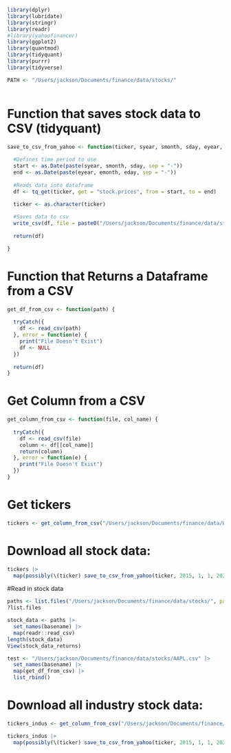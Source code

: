 
```r
library(dplyr)
library(lubridate)
library(stringr)
library(readr)
#library(yahoofinancer)
library(ggplot2)
library(quantmod)
library(tidyquant)
library(purrr)
library(tidyverse)

PATH <- "/Users/jackson/Documents/finance/data/stocks/"
```

```r

```

# Function that saves stock data to CSV (tidyquant)
```r
save_to_csv_from_yahoo <- function(ticker, syear, smonth, sday, eyear, emonth, eday) {
  
  #Defines time period to use
  start <- as.Date(paste(syear, smonth, sday, sep = "-"))
  end <- as.Date(paste(eyear, emonth, eday, sep = "-"))
  
  #Reads data into dataframe
  df <- tq_get(ticker, get = "stock.prices", from = start, to = end)
  
  ticker <- as.character(ticker)

  #Saves data to csv
  write_csv(df, file = paste0("/Users/jackson/Documents/finance/data/stocks/", ticker, ".csv"))
  
  return(df)

}

```

# Function that Returns a Dataframe from a CSV
```r
get_df_from_csv <- function(path) {
  
  tryCatch({
    df <- read_csv(path)
  }, error = function(e) {
    print("File Doesn't Exist")
    df <- NULL
  })
  
  return(df)
}


```

# Get Column from a CSV
```r
get_column_from_csv <- function(file, col_name) {
 
  tryCatch({
    df <- read_csv(file)
    column <- df[[col_name]]
    return(column)
  }, error = function(e) {
    print("File Doesn't Exist")
  })
}
```

# Get tickers
```r
tickers <- get_column_from_csv("/Users/jackson/Documents/finance/data/Wilshire-5000-Stocks-New.csv", "Ticker")
```

# Download all stock data:
```r
tickers |>
  map(possibly(\(ticker) save_to_csv_from_yahoo(ticker, 2015, 1, 1, 2024, 3, 15), NULL))
```

#Read in stock data
```r

paths <- list.files("/Users/jackson/Documents/finance/data/stocks/", pattern = "[.]csv$", full.names = T)
?list.files

stock_data <- paths |>
  set_names(basename) |>
  map(readr::read_csv)
length(stock_data)
View(stock_data_returns)

test <- "/Users/jackson/Documents/finance/data/stocks/AAPL.csv" |>
  set_names(basename) |>
  map(get_df_from_csv) |>
  list_rbind()

```

# Download all industry stock data:
```r

tickers_indus <- get_column_from_csv("/Users/jackson/Documents/finance/data/big_stock_sectors.csv", "Ticker")

tickers_indus |>
  map(possibly(\(ticker) save_to_csv_from_yahoo(ticker, 2015, 1, 1, 2024, 3, 15), NULL))

```
